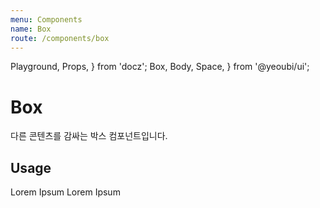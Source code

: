 ```yaml
---
menu: Components
name: Box
route: /components/box
---
```


  Playground,
  Props,
} from 'docz';
  Box,
  Body,
  Space,
} from '@yeoubi/ui';

# Box

다른 콘텐츠를 감싸는 박스 컴포넌트입니다.

<Props of={Box} />

## Usage

<Playground>
  <Box
    p={16}
    mb={16}
    bgColor="#F1F1F1"
    border="#E0E0E0"
  >
    Lorem Ipsum
  </Box>
  <Box
    p={16}
    bgColor="#F1F1F1"
    border="#E0E0E0"
    display={['block', 'inline-block']}
  >
    Lorem Ipsum
  </Box>
</Playground>
